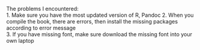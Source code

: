 The problems I encountered:  
1. Make sure you have the most updated version of R, Pandoc
2. When you compile the book, there are errors, then install the missing packages according to error message  
3. If you have missing font, make sure download the missing font into your own laptop